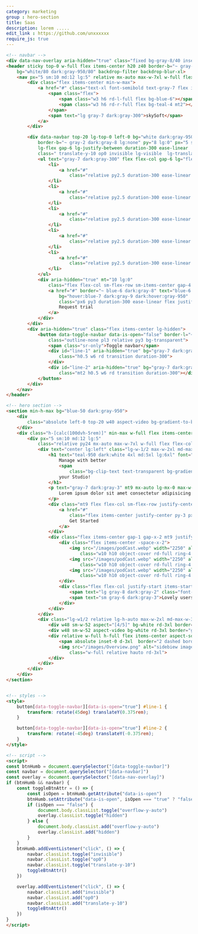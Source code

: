 ```yaml
---
category: marketing
group : hero-section
title: Saas
description: lorem .....
edit_link : https://github.com/unxxxxxx
require_js: true
---
```


```html
<!-- navbar -->
<div data-nav-overlay aria-hidden="true" class="fixed bg-gray-8/40 inset-0 z30 hidden lg-hidden"></div>
<header sticky top-0 w-full flex items-center h20 z40 border-b="~ gray-1 dark:gray-9"
    bg="white/80 dark:gray-950/80" backdrop-filter backdrop-blur-xl>
    <nav px="5 sm:10 md:12 lg:5" relative mx-auto max-w-7xl w-full flex gap-x-5 justify-between items-center>
        <div class="flex items-center min-w-max">
            <a href="#" class="text-xl font-semibold text-gray-7 flex items-center gap-x-2">
                <span class="flex">
                    <span class="w3 h6 rd-l-full flex bg-blue-6"></span>
                    <span class="w3 h6 rd-r-full flex bg-teal-4 mt2"></span>
                </span>
                <span text="lg gray-7 dark:gray-300">skySoft</span>
            </a>
        </div>

        <div data-navbar top-20 lg-top-0 left-0 bg="white dark:gray-950 lg:transparent"
            border-b="~ gray-2 dark:gray-8 lg:none" py="8 lg:0" px="5 sm:10 md:12 lg:0" w-full fixed lg-relative
            lg-flex gap-6 lg-justify-between duration-300 ease-linear
            class=" translate-y-10 op0 invisible lg-visible  lg-translate-y-0 lg-op100">
            <ul text="gray-7 dark:gray-300" flex flex-col gap-6 lg="flex-row items-center w-full justify-center">
                <li>
                    <a href="#"
                        class="relative py2.5 duration-300 ease-linear hover-text-blue-6">Solutions</a>
                </li>
                <li>
                    <a href="#"
                        class="relative py2.5 duration-300 ease-linear hover-text-blue-6">Company</a>
                </li>
                <li>
                    <a href="#"
                        class="relative py2.5 duration-300 ease-linear hover-text-blue-6">Plateform</a>
                </li>
                <li>
                    <a href="#"
                        class="relative py2.5 duration-300 ease-linear hover-text-blue-6">Resources</a>
                </li>
                <li>
                    <a href="#"
                        class="relative py2.5 duration-300 ease-linear hover-text-blue-6">Contact</a>
                </li>
            </ul>
            <div aria-hidden="true" mt="10 lg:0"
                class="flex flex-col sm-flex-row sm-items-center gap-4 lg-min-w-max">
                <a href="#" border="~ blue-6 dark:gray-8" text="blue-6 hover:white dark:white"
                    bg="hover:blue-7 dark:gray-9 dark:hover:gray-950"
                    class="px6 py3 duration-300 ease-linear flex justify-center w-full sm-w-auto rd-full">
                    Request trial
                </a>
            </div>
        </div>
        <div aria-hidden="true" class="flex items-center lg-hidden">
            <button data-toggle-navbar data-is-open="false" border-l="~ gray-3 dark:gray-7"
                class="outline-none pl3 relative py3 bg-transparent">
                <span class="sr-only">Toggle navbar</span>
                <div id="line-1" aria-hidden="true" bg="gray-7 dark:gray-3"
                    class="h0.5 w6 rd transition duration-300">
                </div>
                <div id="line-2" aria-hidden="true" bg="gray-7 dark:gray-3"
                    class="mt2 h0.5 w6 rd transition duration-300"></div>
            </button>
        </div>
    </nav>
</header>

<!-- hero section -->
<section min-h-max bg="blue-50 dark:gray-950">
    <div
        class="absolute left-0 top-20 w40 aspect-video bg-gradient-to-br from-blue-6 to-sky-400 rd-full blur-3xl op60">
    </div>
    <div class="h-[calc(100dvh-5rem)]" min-max w-full flex items-center>
        <div px="5 sm:10 md:12 lg:5"
            class="relative py24 mx-auto max-w-7xl w-full flex flex-col lg-flex-row lg-items-stretch gap-10">
            <div text="center lg:left" class="lg-w-1/2 max-w-2xl md-max-w-3xl mx-auto ">
                <h1 text="teal-950 dark:white 4xl md:5xl lg:6xl" font="semibold display">
                    Manage with better
                    <span
                        class="bg-clip-text text-transparent bg-gradient-to-br from-teal-6 to-blue-6">experience</span>
                    your Studio!
                </h1>
                <p text="gray-7 dark:gray-3" mt9 mx-auto lg-mx-0 max-w-xl>
                    Lorem ipsum dolor sit amet consectetur adipisicing elit. Illum, beatae omnis ipsa magnam neque ut
                </p>
                <div class="mt9 flex flex-col sm-flex-row justify-center lg-justify-start gap-4">
                    <a href="#"
                        class="flex items-center justify-center py-3 px-6 shadow-lg bg-blue-6 transition ease-linear hover-bg-blue-8 active-bg-blue-7 text-white rd-full">
                        Get Started
                    </a>
                </div>
                <div class="flex items-center gap-1 gap-x-2 mt9 justify-center lg-justify-start py5">
                    <div class="flex items-center -space-x-2">
                        <img src="/images/podCast.webp" width="2250" alt="listener avatar"
                            class="w10 h10 object-cover rd-full ring-4 ring-white dark-ring-gray-950">
                        <img src="/images/podCast.webp" width="2250" alt="listener avatar"
                            class="w10 h10 object-cover rd-full ring-4 ring-white dark-ring-gray-950">
                        <img src="/images/podCast.webp" width="2250" alt="listener avatar"
                            class="w10 h10 object-cover rd-full ring-4 ring-white dark-ring-gray-950">
                    </div>
                    <div class="flex flex-col justify-start items-start ">
                        <span text="lg gray-8 dark:gray-2" class="font-semibold">+12k</span>
                        <span text="sm gray-6 dark:gray-3">Lovely users</span>
                    </div>
                </div>
            </div>
            <div class="lg-w1/2 relative lg-h-auto max-w-2xl md-max-w-3xl mx-auto hidden md-flex justify-end">
                <div w48 sm-w-52 aspect="[4/5]" bg-white rd-3xl border="~ gray-2" absolute left-7 -top-10 z10></div>
                <div w48 sm-w-52 aspect-video bg-white rd-3xl border="gray-2" absolute left-0 -bottom-10 z10></div>
                <div relative w-full h-full flex items-center aspect-square overflow-hidden lg-aspect-auto>
                    <span absolute inset-0 d-3xl  border="2 dashed border-blue-6" flex rotate-6></span>
                    <img src="/images/Overview.png" alt="sidebiew image"
                        class="w-full relative hauto rd-3xl">
                </div>
            </div>
        </div>
    </div>
</section>


<!-- styles -->
<style>
    button[data-toggle-navbar][data-is-open="true"] #line-1 {
        transform: rotate(45deg) translateY(0.375rem);
    }

    button[data-toggle-navbar][data-is-open="true"] #line-2 {
        transform: rotate(-45deg) translateY(-0.375rem);
    }
</style>

<!-- script -->
<script>
const btnHumb = document.querySelector("[data-toggle-navbar]")
const navbar = document.querySelector("[data-navbar]")
const overlay = document.querySelector("[data-nav-overlay]")
if (btnHumb && navbar) {
    const toggleBtnAttr = () => {
        const isOpen = btnHumb.getAttribute("data-is-open")
        btnHumb.setAttribute("data-is-open", isOpen === "true" ? "false" : "true")
        if (isOpen === "false") {
            document.body.classList.toggle("overflow-y-auto")
            overlay.classList.toggle("hidden")
        } else {
            document.body.classList.add("overflow-y-auto")
            overlay.classList.add("hidden")
        }
    }
    btnHumb.addEventListener("click", () => {
        navbar.classList.toggle("invisible")
        navbar.classList.toggle("op0")
        navbar.classList.toggle("translate-y-10")
        toggleBtnAttr()
    })

    overlay.addEventListener("click", () => {
        navbar.classList.add("invisible")
        navbar.classList.add("op0")
        navbar.classList.add("translate-y-10")
        toggleBtnAttr()
    })
}
</script>
```